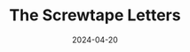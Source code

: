 ---
title: The Screwtape Letters
date: 2024-04-20
type: Book
review: 10
ISBN: 1234567890
image: /recommended-books/the-screwtape-letters.avif
---
